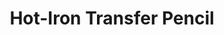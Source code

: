 ---
title: "Hot-Iron Transfer Pencil"
subtitle: ""
creator: ""
categories: ["art"]
featuredImage: "../src/assets/images/item/art/DSC02846.png"
views: ["../src/assets/images/item/art/DSC02846.png"]
nextItem: []
---